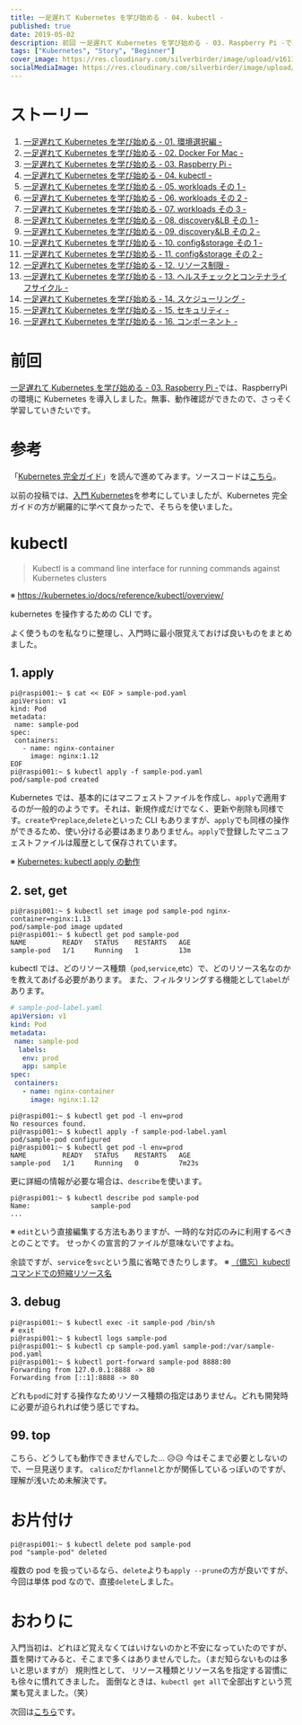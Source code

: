 ```yaml
---
title: 一足遅れて Kubernetes を学び始める - 04. kubectl -
published: true
date: 2019-05-02
description: 前回 一足遅れて Kubernetes を学び始める - 03. Raspberry Pi -では、RaspberryPiの環境にKubernetesを導入しました。無事、動作確認ができたので、さっそく学習していきたいです。
tags: ["Kubernetes", "Story", "Beginner"]
cover_image: https://res.cloudinary.com/silverbirder/image/upload/v1611128736/silver-birder.github.io/assets/logo.png
socialMediaImage: https://res.cloudinary.com/silverbirder/image/upload/v1611128736/silver-birder.github.io/assets/logo.png
---
```


# ストーリー

1. [一足遅れて Kubernetes を学び始める - 01. 環境選択編 -](../start_the_learning_kubernetes_01/index.mdx)
1. [一足遅れて Kubernetes を学び始める - 02. Docker For Mac -](../start_the_learning_kubernetes_02/index.mdx)
1. [一足遅れて Kubernetes を学び始める - 03. Raspberry Pi -](../start_the_learning_kubernetes_03/index.mdx)
1. [一足遅れて Kubernetes を学び始める - 04. kubectl -](../start_the_learning_kubernetes_04/index.mdx)
1. [一足遅れて Kubernetes を学び始める - 05. workloads その 1 -](../start_the_learning_kubernetes_05/index.mdx)
1. [一足遅れて Kubernetes を学び始める - 06. workloads その 2 -](../start_the_learning_kubernetes_06/index.mdx)
1. [一足遅れて Kubernetes を学び始める - 07. workloads その 3 -](../start_the_learning_kubernetes_07/index.mdx)
1. [一足遅れて Kubernetes を学び始める - 08. discovery&LB その 1 -](../start_the_learning_kubernetes_08/index.mdx)
1. [一足遅れて Kubernetes を学び始める - 09. discovery&LB その 2 -](../start_the_learning_kubernetes_09/index.mdx)
1. [一足遅れて Kubernetes を学び始める - 10. config&storage その 1 -](../start_the_learning_kubernetes_10/index.mdx)
1. [一足遅れて Kubernetes を学び始める - 11. config&storage その 2 -](../start_the_learning_kubernetes_11/index.mdx)
1. [一足遅れて Kubernetes を学び始める - 12. リソース制限 -](../start_the_learning_kubernetes_12/index.mdx)
1. [一足遅れて Kubernetes を学び始める - 13. ヘルスチェックとコンテナライフサイクル -](../start_the_learning_kubernetes_13/index.mdx)
1. [一足遅れて Kubernetes を学び始める - 14. スケジューリング -](../start_the_learning_kubernetes_14/index.mdx)
1. [一足遅れて Kubernetes を学び始める - 15. セキュリティ -](../start_the_learning_kubernetes_15/index.mdx)
1. [一足遅れて Kubernetes を学び始める - 16. コンポーネント -](../start_the_learning_kubernetes_16/index.mdx)

# 前回

[一足遅れて Kubernetes を学び始める - 03. Raspberry Pi -](../start_the_learning_kubernetes_03/index.mdx)では、RaspberryPi の環境に Kubernetes を導入しました。無事、動作確認ができたので、さっそく学習していきたいです。

# 参考

「[Kubernetes 完全ガイド](https://www.amazon.co.jp/Kubernetes%E5%AE%8C%E5%85%A8%E3%82%AC%E3%82%A4%E3%83%89-impress-top-gear-%E9%9D%92%E5%B1%B1/dp/4295004804/)」を読んで進めてみます。ソースコードは[こちら](https://github.com/MasayaAoyama/kubernetes-perfect-guide)。

以前の投稿では、[入門 Kubernetes](https://www.amazon.co.jp/%E5%85%A5%E9%96%80-Kubernetes-Kelsey-Hightower/dp/4873118409/)を参考にしていましたが、Kubernetes 完全ガイドの方が網羅的に学べて良かったで、そちらを使いました。

# kubectl

> Kubectl is a command line interface for running commands against Kubernetes clusters

※ https://kubernetes.io/docs/reference/kubectl/overview/

kubernetes を操作するための CLI です。

よく使うものを私なりに整理し、入門時に最小限覚えておけば良いものをまとめました。

## 1. apply

```shell
pi@raspi001:~ $ cat << EOF > sample-pod.yaml
apiVersion: v1
kind: Pod
metadata:
 name: sample-pod
spec:
 containers:
   - name: nginx-container
     image: nginx:1.12
EOF
pi@raspi001:~ $ kubectl apply -f sample-pod.yaml
pod/sample-pod created
```

Kubernetes では、基本的にはマニフェストファイルを作成し、`apply`で適用するのが一般的のようです。それは、新規作成だけでなく、更新や削除も同様です。`create`や`replace`,`delete`といった CLI もありますが、`apply`でも同様の操作ができるため、使い分ける必要はあまりありません。`apply`で登録したマニュフェストファイルは履歴として保存されています。

※ [Kubernetes: kubectl apply の動作](https://qiita.com/tkusumi/items/0bf5417c865ef716b221)

## 2. set, get

```shell
pi@raspi001:~ $ kubectl set image pod sample-pod nginx-container=nginx:1.13
pod/sample-pod image updated
pi@raspi001:~ $ kubectl get pod sample-pod
NAME         READY   STATUS    RESTARTS   AGE
sample-pod   1/1     Running   1          13m
```

kubectl では、どのリソース種類（`pod`,`service`,etc）で、どのリソース名なのかを教えてあげる必要があります。
また、フィルタリングする機能として`label`があります。

```yaml
# sample-pod-label.yaml
apiVersion: v1
kind: Pod
metadata:
 name: sample-pod
  labels:
   env: prod
   app: sample
spec:
 containers:
   - name: nginx-container
     image: nginx:1.12
```

```shell
pi@raspi001:~ $ kubectl get pod -l env=prod
No resources found.
pi@raspi001:~ $ kubectl apply -f sample-pod-label.yaml
pod/sample-pod configured
pi@raspi001:~ $ kubectl get pod -l env=prod
NAME         READY   STATUS    RESTARTS   AGE
sample-pod   1/1     Running   0          7m23s
```

更に詳細の情報が必要な場合は、`describe`を使います。

```shell
pi@raspi001:~ $ kubectl describe pod sample-pod
Name:               sample-pod
...
```

※ `edit`という直接編集する方法もありますが、一時的な対応のみに利用するべきとのことです。
せっかくの宣言的ファイルが意味ないですよね。

余談ですが、`service`を`svc`という風に省略できたりします。
※ [（備忘）kubectl コマンドでの短縮リソース名](https://qiita.com/nagase/items/3b8f905f432abba15b5a)

## 3. debug

```shell
pi@raspi001:~ $ kubectl exec -it sample-pod /bin/sh
# exit
pi@raspi001:~ $ kubectl logs sample-pod
pi@raspi001:~ $ kubectl cp sample-pod.yaml sample-pod:/var/sample-pod.yaml
pi@raspi001:~ $ kubectl port-forward sample-pod 8888:80
Forwarding from 127.0.0.1:8888 -> 80
Forwarding from [::1]:8888 -> 80
```

どれも`pod`に対する操作なためリソース種類の指定はありません。どれも開発時に必要が迫られれば使う感じですね。

## 99. top

こちら、どうしても動作できませんでした... 😥😥
今はそこまで必要としないので、一旦見送ります。
`calico`だか`flannel`とかが関係しているっぽいのですが、理解が浅いため未解決です。

# お片付け

```shell
pi@raspi001:~ $ kubectl delete pod sample-pod
pod "sample-pod" deleted
```

複数の pod を扱っているなら、`delete`よりも`apply --prune`の方が良いですが、今回は単体 pod なので、直接`delete`しました。

# おわりに

入門当初は、どれほど覚えなくてはいけないのかと不安になっていたのですが、
蓋を開けてみると、そこまで多くはありませんでした。（まだ知らないものは多いと思いますが）
規則性として、 リソース種類とリソース名を指定する習慣にも徐々に慣れてきました。
面倒なときは、`kubectl get all`で全部出すという荒業も覚えました。（笑）

次回は[こちら](../start_the_learning_kubernetes_05/index.mdx)です。
